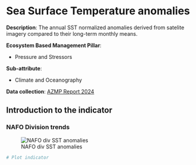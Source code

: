# Sea Surface Temperature anomalies {#SSTanomalies}

**Description**: The annual SST normalized anomalies derived from satelite imagery compared to their long-term monthly means. 

**Ecosystem Based Management Pillar**:

  - Pressure and Stressors
  
**Sub-attribute**:  

  - Climate and Oceanography

**Data collection**: [AZMP Report 2024](https://publications.gc.ca/collections/collection_2024/mpo-dfo/Fs97-18-380-eng.pdf)

## Introduction to the indicator

### NAFO Division trends

![NAFO div SST anomalies](C:/Users/TAMJ/Documents/JCT work/SS Ecosystem Report/SS-Ecosystem-Report/figures/NAFO div SST anomalies.jpg)

```r
# Plot indicator

```
